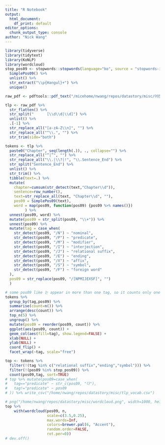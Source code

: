 ```yaml
---
title: "R Notebook"
output: 
  html_document: 
    df_print: default
editor_options: 
  chunk_output_type: console
author: "Nick Wang"
---
```


```r
library(tidyverse)
library(tidytext)
library(KoNLP)
library(wordcloud)
stop_pos09 <- stopwords::stopwords(language="ko", source = "stopwords-iso") %>%
  SimplePos09() %>%
  unlist() %>%
  str_extract("\\p{Hangul}+") %>%
  unique()
```

```r
raw_pdf <- pdftools::pdf_text("/micehome/nwang/repos/datastory/misc/어린 왕자.pdf")

tlp <- raw_pdf %>%
  str_flatten() %>%
  str_split("      [\\d\\d|\\d]") %>%
  unlist() %>%
  .[-1] %>%
  str_replace_all("[a-zA-Z\\n]", "") %>%
  str_replace_all("^\\.", "") %>%
  str_trim(side="both")
```

```r
tokens <- tlp %>%
  paste0("Chapter", seq(length(.)), ., collapse="") %>%
  str_replace_all("“|”", "") %>%
  str_replace_all("\\.|\\?|!", "\\.Sentence_End") %>%
  str_split("Sentence_End") %>%
  unlist() %>%
  str_trim() %>%
  tibble(text=.) %>%
  mutate(
    chapter=cumsum(str_detect(text,"Chapter\\d")),
    sentence=row_number(),
    text=str_replace_all(text, "Chapter\\d", ""),
    pos09 = SimplePos09(text),
    word = map(pos09, function(pos09) {pos09 %>% names()})
         ) %>%
  unnest(pos09, word) %>%
  mutate(pos09 = str_split(pos09, "\\+")) %>%
  unnest(pos09) %>%
  mutate(tag = case_when(
    str_detect(pos09, "/N") ~ "nominal",
    str_detect(pos09, "/P") ~ "predicate",
    str_detect(pos09, "/M") ~ "modifier",
    str_detect(pos09, "/I") ~ "interjection",
    str_detect(pos09, "/J") ~ "relational suffix",
    str_detect(pos09, "/E") ~ "ending",
    str_detect(pos09, "/X") ~ "affix",
    str_detect(pos09, "/S") ~ "symbol",
    str_detect(pos09, "/F") ~ "foreign word"
  ),
  pos09 = str_replace(pos09, "/[NPMIJEXSF]", "")
  )
```

```r
# some pos09 like 는 appear in more than one tag, so it counts only one of them for the reordering... how to fix this?
tokens %>%
  group_by(tag,pos09) %>%
  summarise(count=n()) %>%
  arrange(desc(count)) %>%
  top_n(5) %>%
  ungroup() %>%
  mutate(pos09 = reorder(pos09, count)) %>%
  ggplot(aes(pos09, count)) +
  geom_col(aes(fill=tag), show.legend=FALSE) +
  xlab(NULL) +
  ylab(NULL) +
  coord_flip() +
  facet_wrap(~tag, scale="free")
```

```r
top <- tokens %>%
  filter(!(tag %in% c("relational suffix","ending","symbol"))) %>%
  filter(!(pos09 %in% stop_pos09)) %>%
  count(pos09,tag, sort=TRUE)
# top %>% mutate(pos09=case_when(
#   tag=="predicate" ~ str_c(pos09, "다"),
#   tag!="predicate" ~ pos09
# )) %>% write_csv("/home/nwang/repos/datastory/misc/tlp_vocab.csv")
```


```r
# png("/home/nwang/repos/datastory/misc/wordcloud.png", width=1000, height=1000, res=250)
top %>%
    with(wordcloud(pos09, n,
                   scale=c(3.5,0.25),
                   max.words=Inf,
                   colors=brewer.pal(6, "Accent"),
                   random.order=FALSE,
                   rot.per=0))
# dev.off()
```

